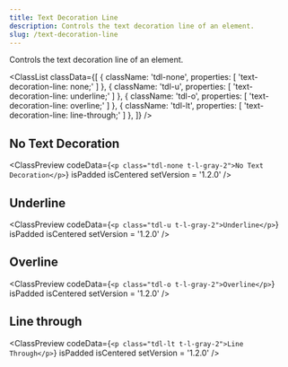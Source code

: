 ```yaml
---
title: Text Decoration Line
description: Controls the text decoration line of an element.
slug: /text-decoration-line
---
```



Controls the text decoration line of an element.

<ClassList
  classData={[
    {
      className: 'tdl-none',
      properties: [
        'text-decoration-line: none;'
      ]
    },
    {
      className: 'tdl-u',
      properties: [
        'text-decoration-line: underline;'
      ]
    },
    {
      className: 'tdl-o',
      properties: [
        'text-decoration-line: overline;'
      ]
    },
    {
      className: 'tdl-lt',
      properties: [
        'text-decoration-line: line-through;'
      ]
    },
  ]}
/>

## No Text Decoration

<ClassPreview
  codeData={`<p class="tdl-none t-l-gray-2">No Text Decoration</p>`}
  isPadded
  isCentered
  setVersion = '1.2.0'
/>

## Underline

<ClassPreview
  codeData={`<p class="tdl-u t-l-gray-2">Underline</p>`}
  isPadded
  isCentered
  setVersion = '1.2.0'
/>

## Overline

<ClassPreview
  codeData={`<p class="tdl-o t-l-gray-2">Overline</p>`}
  isPadded
  isCentered
  setVersion = '1.2.0'
/>

## Line through

<ClassPreview
  codeData={`<p class="tdl-lt t-l-gray-2">Line Through</p>`}
  isPadded
  isCentered
  setVersion = '1.2.0'
/>